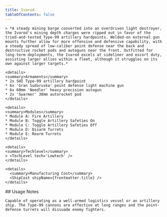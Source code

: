 ```yaml
---
title: Ivarod
tableOfContents: false
---
```


<Tabs>

  <TabItem label="Info" icon="information">

    > *A steady mining barge converted into an overdriven light destroyer, the Ivarod's mining depth charges were ripped out in favor of the tried-and-tested Type-99 artillery hardpoints. Welded-on external gun mounts further allow for more offensive and defensive capability, with a steady spread of low-caliber point defense near the back and destructive rocket pods and autoguns near the front. Outfitted for long-term deployments, the Ivarod excels at sideliner and escort duty, assisting larger allies within a fleet, although it struggles on its own against larger targets.*

    <details>
    <summary>Armaments</summary>
    * 2x SHI Type-99 artillery hardpoint 
    * 6x 'Gran Sudaruska' point defense light machine gun 
    * 6x 60mm 'Needler' heavy precision autogun 
    * 2x 'Swarmer' 38mm autorocket pod
    </details>

    <details>
    <summary>Modules</summary>
    * Module A: Fire Artillery 
    * Module B: Toggle Artillery Safeties On 
    * Module C: Toggle Artillery Safeties Off 
    * Module D: Disarm Turrets 
    * Module E: Rearm Turrets
    </details>

    <details>
    <summary>Techlevel</summary>
    > <TechLevel tech='Lowtech' />
    </details>

    <details>
      <summary>Manufacturing Cost</summary>
      <ShipCost shipName={frontmatter.title} />
    </details>

  </TabItem>

  <TabItem label="Guide" icon="open-book">
    ## Usage Notes

    Capable of operating as a well-armed logistics vessel or an artillery ship. The Type-99 cannons are effective at long ranges and the point-defense turrets will dissuade enemy fighters.

  </TabItem>

</Tabs>